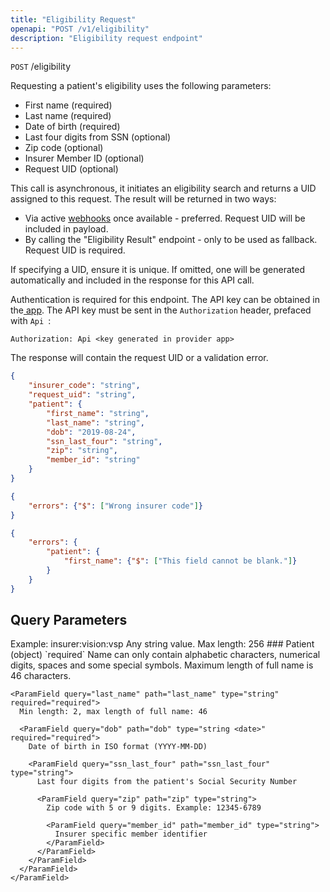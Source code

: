 ```yaml
---
title: "Eligibility Request"
openapi: "POST /v1/eligibility"
description: "Eligibility request endpoint"
---
```


`POST` /eligibility

Requesting a patient's eligibility uses the following parameters:

- First name (required)
- Last name (required)
- Date of birth (required)
- Last four digits from SSN (optional)
- Zip code (optional)
- Insurer Member ID (optional)
- Request UID (optional)

This call is asynchronous, it initiates an eligibility search and returns a UID assigned to this request. The result will be returned in two ways:

- Via active [webhooks](https://provider.anagram.care/webhooks) once available - preferred. Request UID will be included in payload.
- By calling the "Eligibility Result" endpoint - only to be used as fallback. Request UID is required.

If specifying a UID, ensure it is unique. If omitted, one will be generated automatically and included in the response for this API call.

Authentication is required for this endpoint. The API key can be obtained in the[ app](https://provider.anagram.care/). The API key must be sent in the `Authorization` header, prefaced with `Api `:

`Authorization: Api <key generated in provider app>`

The response will contain the request UID or a validation error.

<RequestExample>

```json Request Example
{
	"insurer_code": "string",
	"request_uid": "string",
	"patient": {
		"first_name": "string",
		"last_name": "string",
		"dob": "2019-08-24",
		"ssn_last_four": "string",
		"zip": "string",
		"member_id": "string"
	}
}
```

</RequestExample>

<ResponseExample>

```json error
{
    "errors": {"$": ["Wrong insurer code"]}
}
```


```json error 2
{
    "errors": {
        "patient": {
            "first_name": {"$": ["This field cannot be blank."]}
        }
    }
}
```

</ResponseExample>

## Query Parameters

<ParamField query="insurer_code" path="insurer_code" header="something" type="string" required="required">
  Example: insurer:vision:vsp

  <ParamField query="request_uid" path="request_uid" type="string">
    Any string value. Max length: 256
  </ParamField>
  ### Patient (object) `required`

  <ParamField query="first_name" path="first_name" type="string" required="required">
    Name can only contain alphabetic characters, numerical digits, spaces and some special symbols. Maximum length of full name is 46 characters.

    <ParamField query="last_name" path="last_name" type="string" required="required">
      Min length: 2, max length of full name: 46

      <ParamField query="dob" path="dob" type="string <date>" required="required">
        Date of birth in ISO format (YYYY-MM-DD)

        <ParamField query="ssn_last_four" path="ssn_last_four" type="string">
          Last four digits from the patient's Social Security Number

          <ParamField query="zip" path="zip" type="string">
            Zip code with 5 or 9 digits. Example: 12345-6789

            <ParamField query="member_id" path="member_id" type="string">
              Insurer specific member identifier
            </ParamField>
          </ParamField>
        </ParamField>
      </ParamField>
    </ParamField>
  </ParamField>
</ParamField>